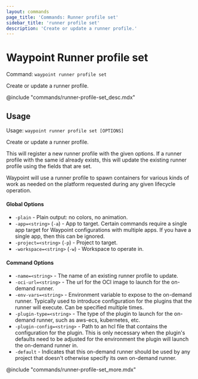 ```yaml
---
layout: commands
page_title: 'Commands: Runner profile set'
sidebar_title: 'runner profile set'
description: 'Create or update a runner profile.'
---
```


# Waypoint Runner profile set

Command: `waypoint runner profile set`

Create or update a runner profile.

@include "commands/runner-profile-set_desc.mdx"

## Usage

Usage: `waypoint runner profile set [OPTIONS]`

Create or update a runner profile.

This will register a new runner profile with the given options. If
a runner profile with the same id already exists, this will update the
existing runner profile using the fields that are set.

Waypoint will use a runner profile to spawn containers for
various kinds of work as needed on the platform requested during any given
lifecycle operation.

#### Global Options

- `-plain` - Plain output: no colors, no animation.
- `-app=<string>` (`-a`) - App to target. Certain commands require a single app target for Waypoint configurations with multiple apps. If you have a single app, then this can be ignored.
- `-project=<string>` (`-p`) - Project to target.
- `-workspace=<string>` (`-w`) - Workspace to operate in.

#### Command Options

- `-name=<string>` - The name of an existing runner profile to update.
- `-oci-url=<string>` - The url for the OCI image to launch for the on-demand runner.
- `-env-vars=<string>` - Environment variable to expose to the on-demand runner. Typically used to introduce configuration for the plugins that the runner will execute. Can be specified multiple times.
- `-plugin-type=<string>` - The type of the plugin to launch for the on-demand runner, such as aws-ecs, kubernetes, etc.
- `-plugin-config=<string>` - Path to an hcl file that contains the configuration for the plugin. This is only necessary when the plugin's defaults need to be adjusted for the environment the plugin will launch the on-demand runner in.
- `-default` - Indicates that this on-demand runner should be used by any project that doesn't otherwise specify its own on-demand runner.

@include "commands/runner-profile-set_more.mdx"
